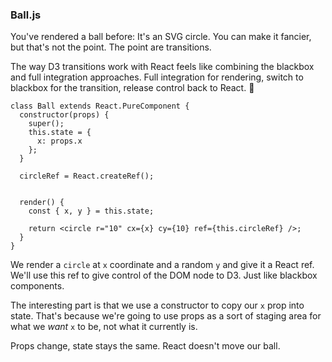 ### Ball.js

You've rendered a ball before: It's an SVG circle. You can make it fancier, but
that's not the point. The point are transitions.

The way D3 transitions work with React feels like combining the blackbox and
full integration approaches. Full integration for rendering, switch to blackbox
for the transition, release control back to React. 🤯

```{.javascript caption="Rendering a ball"}
class Ball extends React.PureComponent {
  constructor(props) {
    super();
    this.state = {
      x: props.x
    };
  }

  circleRef = React.createRef();


  render() {
    const { x, y } = this.state;

    return <circle r="10" cx={x} cy={10} ref={this.circleRef} />;
  }
}
```

We render a `circle` at `x` coordinate and a random `y` and give it a React
ref. We'll use this ref to give control of the DOM node to D3. Just like
blackbox components.

The interesting part is that we use a constructor to copy our `x` prop into
state. That's because we're going to use props as a sort of staging area for
what we _want_ `x` to be, not what it currently is.

Props change, state stays the same. React doesn't move our ball.